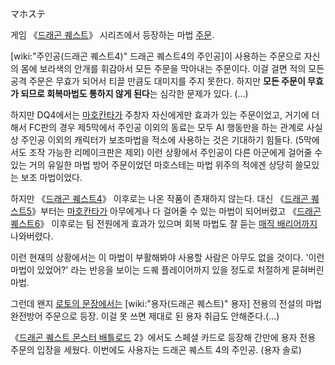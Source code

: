マホステ

게임 《[[드래곤 퀘스트]]》 시리즈에서 등장하는 마법 [[주문]].

[wiki:"주인공(드래곤 퀘스트4)" 드래곤 퀘스트4의 주인공]이 사용하는 주문으로 자신의 몸에 보라색의 안개를 휘감아서 모든 주문을 막아내는 주문이다. 이걸 걸면 적의 모든 공격 주문은 무효가 되어서 티끌 만큼도 대미지를 주지 못한다. 하지만 '''모든 주문이 무효가 되므로 회복마법도 통하지 않게 된다'''는 심각한 문제가 있다. (...)

하지만 DQ4에서는 [[마호칸타]]가 주창자 자신에게만 효과가 있는 주문이었고, 거기에 더해서 FC판의 경우 제5막에서 주인공 이외의 동료는 모두 AI 행동만을 하는 관계로 사실상 주인공 이외의 캐릭터가 보조마법을 적소에 사용하는 것은 기대하기 힘들다. (5막에서도 조작 가능한 리메이크판은 제외) 이런 상황에서 주인공이 다른 아군에게 걸어줄 수 있는 거의 유일한 마법 방어 주문이었던 마호스테는 마법 위주의 적에겐 상당히 쓸모있는 보조 마법이었다.

하지만 《[[드래곤 퀘스트4]]》 이후로는 나온 작품이 존재하지 않는다. 대신 《[[드래곤 퀘스트5]]》부터는 [[마호칸타]]가 아무에게나 다 걸어줄 수 있는 마법이 되어버렸고 《[[드래곤 퀘스트6]]》 이후로는 팀 전원에게 효과가 있으며 회복 마법도 잘 듣는 [[매직 배리어]]까지 나와버렸다.

이런 현재의 상황에서는 이 마법이 부활해봐야 사용할 사람은 아무도 없을 것이다. '이런 마법이 있었어?' 라는 반응을 보이는 드퀘 플레이어까지 있을 정도로 처절하게 묻혀버린 마법.

그런데 왠지 [[로토의 문장]]에서는 [wiki:"용자(드래곤 퀘스트)" 용자] 전용의 전설의 마법 완전방어 주문으로 등장. 이걸 못 쓰면 제대로 된 용자 취급도 안해준다.(...)

《[[드래곤 퀘스트 몬스터 배틀로드]] 2》에서도 스페셜 카드로 등장해 간만에 용자 전용 주문의 입장을 세웠다. 이번에도 사용자는 드래곤 퀘스트 4의 주인공. (용자 솔로)
